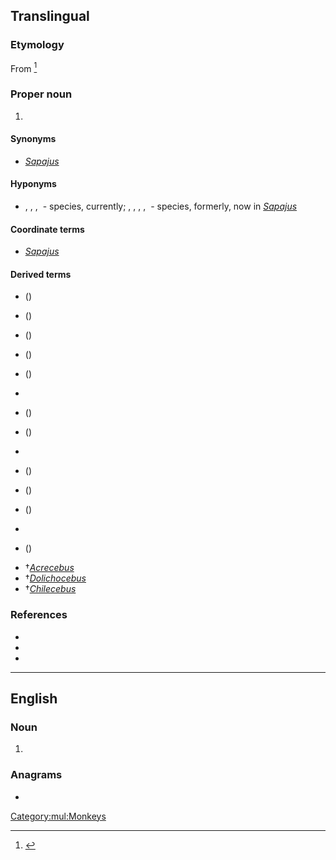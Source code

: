{{also|cebús}}
==Translingual==
{{rfi|mul}}

===Etymology===
From {{der|mul|grc|κῆβος||a long-tailed monkey}}<ref>{{cite-book|author=William Rossiter|year=1879|title=An illustrated dictionary of scientific terms|publisher=William Collins, Sons, and Company|location=London & Glasgow|isbn=0-548-93307-3|passage=}}</ref>

===Proper noun===
{{taxoninfl|i=1|g=m}}

# {{taxon|genus|family|Cebidae|slender [[capuchin]] monkeys}}

====Synonyms====
* {{sense|genus}} ''[[Sapajus]]'' {{qualifier|the oldest synonym}}

====Hyponyms====
* {{sense|genus}} {{taxlink|Cebus albifrons|species|noshow=1}}, {{taxlink|Cebus capucinus|species|noshow=1}}, {{taxlink|Cebus kaapori|species|noshow=1}}, {{taxlink|Cebus olivaceus|species|noshow=1}}&nbsp;- species, currently; {{taxlink|Cebus apella|species|noshow=1}}, {{taxlink|Cebus flavius|species|noshow=1}}, {{taxlink|Cebus libidinosus|species|noshow=1}}, {{taxlink|Cebus nigritus|species|noshow=1}}, {{taxlink|Cebus xanthosternos|species|noshow=1}}&nbsp;- species, formerly, now in ''[[Sapajus]]''

====Coordinate terms====
* {{sense|genus}} ''[[Sapajus]]'' {{qualifier|new}}

====Derived terms====
* {{taxlink|Allocebus|genus|ver=180224}} ({{vern|hairy-eared dwarf lemur}})
* {{taxlink|Allochrocebus|genus|ver=180224}} ({{vern|errestrial guenon|pl=s}})
* {{taxlink|Arctocebus|genus|ver=180224}} ({{vern|angwantibo|pl=s}})
* {{taxlink|Callicebus|genus|ver=180224}} ({{vern|titi monkey|pl=s}})
* {{taxlink|Cercocebus|genus|ver=180224}} ({{vern|capped mangabey|pl=s}})
* {{taxlink|Cheracebus|genus|ver=180224}}
* {{taxlink|Chlorocebus|genus|ver=180224}} ({{vern|vervet monkeys, green monkey|pl=s}})
* {{taxlink|Erythrocebus Trouessart|genus|ver=180224}} ({{vern|Patas Monkey|pl=s}})
* {{taxlink|Leontocebus|genus|ver=180224}}
* {{taxlink|Lophocebus|genus|ver=180224}} ({{vern|crested mangabey|pl=s}})
* {{taxlink|Microcebus|genus|ver=180224}} ({{vern|mouse lemur|pl=s}})
* {{taxlink|Nycticebus|genus|ver=180224}} ({{vern|slow loris|pl=es}})
* {{taxlink|Plecturocebus Byrne|genus|ver=180224}}
* {{taxlink|Rungwecebus|genus|ver=180224}} ({{vern|kipunji|pl=s}})
* †''[[Acrecebus]]''
* †''[[Dolichocebus]]''
* †''[[Chilecebus]]''

===References===
* {{pedia|Gracile capuchin monkey}}
* {{specieslite}}
* {{comcatlite}}
<references/>

[[Category:mul:Monkeys]]

----

==English==

===Noun===
{{head|en|noun plural form}}

# {{plural of|Cebu|lang=en}}

===Anagrams===
* {{anagrams|en|cubes}}